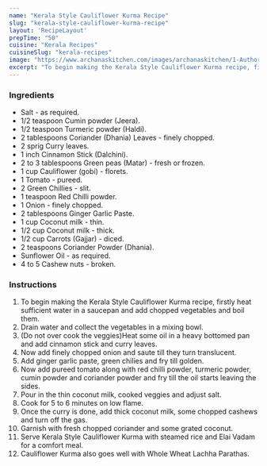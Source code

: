 ---
name: "Kerala Style Cauliflower Kurma Recipe"
slug: "kerala-style-cauliflower-kurma-recipe"
layout: 'RecipeLayout'
prepTime: "50"
cuisine: "Kerala Recipes"
cuisineSlug: "kerala-recipes"
image: "https://www.archanaskitchen.com/images/archanaskitchen/1-Author/Shaheen_Ali/KERALA_STYLE_CAULIFLOWER_KURMA.jpg"
excerpt: "To begin making the Kerala Style Cauliflower Kurma recipe, firstly heat sufficient water in a saucepan and add chopped vegetables and boil them"
---

### Ingredients

- Salt - as required.
- 1/2 teaspoon Cumin powder (Jeera).
- 1/2 teaspoon Turmeric powder (Haldi).
- 2 tablespoons Coriander (Dhania) Leaves - finely chopped.
- 2 sprig Curry leaves.
- 1 inch Cinnamon Stick (Dalchini).
- 2 to 3 tablespoons Green peas (Matar) - fresh or frozen.
- 1 cup Cauliflower (gobi) - florets.
- 1 Tomato - pureed.
- 2 Green Chillies - slit.
- 1 teaspoon Red Chilli powder.
- 1 Onion - finely chopped.
- 2 tablespoons Ginger Garlic Paste.
- 1 cup Coconut milk - thin.
- 1/2 cup Coconut milk - thick.
- 1/2 cup Carrots (Gajjar) - diced.
- 2 teaspoons Coriander Powder (Dhania).
- Sunflower Oil - as required.
- 4 to 5 Cashew nuts - broken.

### Instructions

1. To begin making the Kerala Style Cauliflower Kurma recipe, firstly heat sufficient water in a saucepan and add chopped vegetables and boil them.
1. Drain water and collect the vegetables in a mixing bowl.
1. (Do not over cook the veggies)Heat some oil in a heavy bottomed pan and add cinnamon stick and curry leaves.
1. Now add finely chopped onion and saute till they turn translucent.
1. Add ginger garlic paste, green chilies and fry till golden.
1. Now add pureed tomato along with red chilli powder, turmeric powder, cumin powder and coriander powder and fry till the oil starts leaving the sides.
1. Pour in the thin coconut milk, cooked veggies and adjust salt.
1. Cook for 5 to 6 minutes on low flame.
1. Once the curry is done, add thick coconut milk, some chopped cashews and turn off the gas.
1. Garnish with fresh chopped coriander and some grated coconut.
1. Serve Kerala Style Cauliflower Kurma with steamed rice and Elai Vadam for a comfort meal.
1. Cauliflower Kurma also goes well with Whole Wheat Lachha Parathas.
